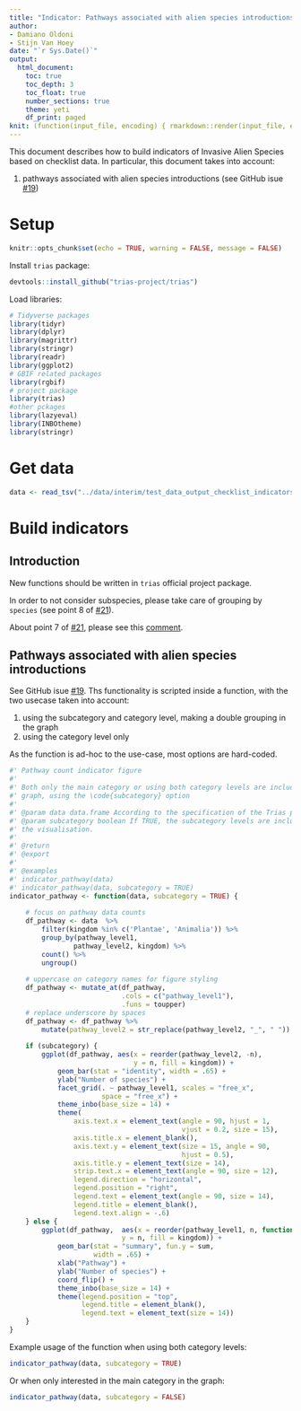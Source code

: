 ```yaml
---
title: "Indicator: Pathways associated with alien species introductions"
author:
- Damiano Oldoni
- Stijn Van Hoey
date: "`r Sys.Date()`"
output:
  html_document:
    toc: true
    toc_depth: 3
    toc_float: true
    number_sections: true
    theme: yeti
    df_print: paged
knit: (function(input_file, encoding) { rmarkdown::render(input_file, encoding = encoding, output_file = paste0("../docs/",sub(".Rmd", ".html", basename(input_file))))})
---
```


This document describes how to build indicators of Invasive Alien Species based on checklist data. In particular, this document takes into account:

1. pathways associated with alien species introductions (see GitHub isue [#19](https://github.com/trias-project/pipeline/issues/19))

# Setup

```r
knitr::opts_chunk$set(echo = TRUE, warning = FALSE, message = FALSE)
```

Install `trias` package:

```r
devtools::install_github("trias-project/trias")
```

Load libraries:

```r
# Tidyverse packages
library(tidyr)
library(dplyr)
library(magrittr)
library(stringr)
library(readr)
library(ggplot2)
# GBIF related packages
library(rgbif)
# project package
library(trias)
#other pckages
library(lazyeval)
library(INBOtheme)
library(stringr)
```

# Get data

```r
data <- read_tsv("../data/interim/test_data_output_checklist_indicators.tsv")
```

# Build indicators

## Introduction

New functions should be written in `trias` official project package.

In order to not consider subspecies, please take care of grouping by `species` (see point 8 of [#21](https://github.com/trias-project/pipeline/issues/21)).

About point 7 of [#21](https://github.com/trias-project/pipeline/issues/21), please see this [comment](https://github.com/trias-project/pipeline/issues/21#issuecomment-381164874).

## Pathways associated with alien species introductions

See GitHub isue [#19](https://github.com/trias-project/pipeline/issues/19). Ths functionality is scripted inside a function, with the two usecase taken into account:

1. using the subcategory and category level, making a double grouping in the graph
2. using the category level only

As the function is ad-hoc to the use-case, most options are hard-coded.

```r

#' Pathway count indicator figure 
#'
#' Both only the main category or using both category levels are included in the
#' graph, using the \code{subcategory} option
#'
#' @param data data.frame According to the specification of the Trias pipeline
#' @param subcategory boolean If TRUE, the subcategory levels are included in 
#' the visualisation.
#'
#' @return
#' @export
#'
#' @examples
#' indicator_pathway(data)
#' indicator_pathway(data, subcategory = TRUE)
indicator_pathway <- function(data, subcategory = TRUE) {
    
    # focus on pathway data counts
    df_pathway <- data  %>%
        filter(kingdom %in% c('Plantae', 'Animalia')) %>%
        group_by(pathway_level1, 
                pathway_level2, kingdom) %>%
        count() %>%
        ungroup()
    
    # uppercase on category names for figure styling
    df_pathway <- mutate_at(df_pathway, 
                            .cols = c("pathway_level1"), 
                            .funs = toupper)
    # replace underscore by spaces
    df_pathway <- df_pathway %>%
        mutate(pathway_level2 = str_replace(pathway_level2, "_", " "))
        
    if (subcategory) {
        ggplot(df_pathway, aes(x = reorder(pathway_level2, -n), 
                               y = n, fill = kingdom)) +
            geom_bar(stat = "identity", width = .65) +
            ylab("Number of species") +
            facet_grid(. ~ pathway_level1, scales = "free_x",
                       space = "free_x") +
            theme_inbo(base_size = 14) +
            theme(
                axis.text.x = element_text(angle = 90, hjust = 1,
                                           vjust = 0.2, size = 15),
                axis.title.x = element_blank(),
                axis.text.y = element_text(size = 15, angle = 90,
                                           hjust = 0.5),
                axis.title.y = element_text(size = 14),
                strip.text.x = element_text(angle = 90, size = 12),
                legend.direction = "horizontal",
                legend.position = "right",
                legend.text = element_text(angle = 90, size = 14),
                legend.title = element_blank(),
                legend.text.align = -.6)
    } else {
        ggplot(df_pathway,  aes(x = reorder(pathway_level1, n, function(x){sum(x)}),
                            y = n, fill = kingdom)) +
            geom_bar(stat = "summary", fun.y = sum,
                     width = .65) + 
            xlab("Pathway") +
            ylab("Number of species") + 
            coord_flip() +
            theme_inbo(base_size = 14) +
            theme(legend.position = "top",
                  legend.title = element_blank(),
                  legend.text = element_text(size = 14))
    }
}
```

Example usage of the function when using both category levels:

```r
indicator_pathway(data, subcategory = TRUE)
```

Or when only interested in the main category in the graph:

```r
indicator_pathway(data, subcategory = FALSE)
```





